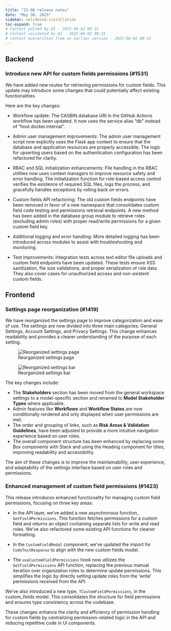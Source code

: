 ```yaml
---
title: "25.06 release notes"
date: "May 30, 2025"
sidebar: validmind-installation
toc-expand: true
# Content edited by AI - 2025-06-02 08:15
# Content validated by AI - 2025-06-02 08:15
# Content overwritten from an earlier version - 2025-06-02 08:15
---
```


## Backend
<!--- Tag: [cmvm/25.06](https://github.com/validmind/backend/releases/tag/cmvm/25.06) --->
<!--- Compare API call: gh api repos/validmind/backend/compare/9a25cb2452a9b02dec0fb6944020765d43660a35...9a25cb2452a9b02dec0fb6944020765d43660a35 --->

<!--- PR #1531: https://github.com/validmind/backend/pull/1531 --->
<!--- Labels: enhancement --->
### Introduce new API for custom fields permissions (#1531)

We have added new routes for retrieving permissions for custom fields. This update may introduce some changes that could potentially affect existing functionalities.

Here are the key changes:

- Workflow update: The CASBIN database URI in the GitHub Actions workflow has been updated. It now uses the service alias "db" instead of "host.docker.internal".

- Admin user management improvements: The admin user management script now explicitly uses the Flask app context to ensure that the database and application resources are properly accessible. The logic for upserting users based on the authentication configuration has been refactored for clarity.

- RBAC and SQL initialization enhancements: File handling in the RBAC utilities now uses context managers to improve resource safety and error handling. The initialization function for role-based access control verifies the existence of required SQL files, logs the process, and gracefully handles exceptions by rolling back on errors.

- Custom fields API refactoring: The old custom fields endpoints have been removed in favor of a new namespace that consolidates custom field code testing and permissions retrieval endpoints. A new method has been added in the database group module to retrieve roles (excluding admin roles) with proper read/write permissions for a given custom field key.

- Additional logging and error handling: More detailed logging has been introduced across modules to assist with troubleshooting and monitoring.

- Test improvements: Integration tests across text editor file uploads and custom field endpoints have been updated. These tests ensure XSS sanitization, file size validations, and proper serialization of role data. They also cover cases for unauthorized access and non-existent custom fields.

<!-- ### Changes with no label -->


<!--- PR #1536: https://github.com/validmind/backend/pull/1536 --->
<!--- Labels: none --->
<!--- ### Updated production with the latest staging changes (#1536) --->
<!-- No release notes or summary provided. -->


<!--- PR #1535: https://github.com/validmind/backend/pull/1535 --->
<!--- Labels: none --->
<!--- ### Merged main branch into staging branch (#1535) --->
<!-- No release notes or summary provided. -->


## Frontend
<!--- Tag: [cmvm/25.06](https://github.com/validmind/frontend/releases/tag/cmvm/25.06) --->
<!--- Compare API call: gh api repos/validmind/frontend/compare/8d27e60a09a075a3d625d9044bd4ba5add36f9e0...8d27e60a09a075a3d625d9044bd4ba5add36f9e0 --->

<!--- PR #1419: https://github.com/validmind/frontend/pull/1419 --->
<!--- Labels: enhancement --->
### Settings page reorganization (#1419)

We have reorganized the settings page to improve categorization and ease of use. The settings are now divided into three main categories: General Settings, Account Settings, and Privacy Settings. This change enhances readability and provides a clearer understanding of the purpose of each setting.

![Reorganized settings page](448488851-af74eff5-4ef9-43ab-9e78-e188857fc314.png)

![Reorganized settings bar](448488675-6f2ae03c-cb9d-4ee1-bde7-016cde360fe5.png)

The key changes include:

- The **Stakeholders** section has been moved from the general workspace settings to a model-specific section and renamed to **Model Stakeholder Types** where applicable.
- Admin features like **Workflows** and **Workflow States** are now conditionally rendered and only displayed when user permissions are met.
- The order and grouping of links, such as **Risk Areas & Validation Guidelines**, have been adjusted to provide a more intuitive navigation experience based on user roles.
- The overall component structure has been enhanced by replacing some Box components with Stack and using the Heading component for titles, improving readability and accessibility.

The aim of these changes is to improve the maintainability, user experience, and adaptability of the settings interface based on user roles and permissions.

<!--- PR #1423: https://github.com/validmind/frontend/pull/1423 --->
<!--- Labels: enhancement --->
### Enhanced management of custom field permissions (#1423)

This release introduces enhanced functionality for managing custom field permissions, focusing on three key areas:

- In the API layer, we've added a new asynchronous function, `GetFieldPermissions`. This function fetches permissions for a custom field and returns an object containing separate lists for write and read roles. We've also refactored some existing API functions for cleaner formatting.

- In the `CustomFieldModal` component, we've updated the import for `CodeTestResponse` to align with the new custom fields model.

- The `useCustomFieldPermissions` hook now utilizes the `GetFieldPermissions` API function, replacing the previous manual iteration over organization roles to determine update permissions. This simplifies the logic by directly setting update roles from the 'write' permissions received from the API.

We've also introduced a new type, `TCustomFieldPermissions`, in the custom_fields model. This consolidates the structure for field permissions and ensures type consistency across the codebase.

These changes enhance the clarity and efficiency of permission handling for custom fields by centralizing permission-related logic in the API and reducing repetitive code in UI components.

<!-- ### Changes with no label -->


<!--- PR #1431: https://github.com/validmind/frontend/pull/1431 --->
<!--- Labels: none --->
<!--- ### Merged main branch into staging for version `1.36.3` (#1431) --->
<!-- No release notes or summary provided. -->


<!--- PR #1432: https://github.com/validmind/frontend/pull/1432 --->
<!--- Labels: none --->
<!--- ### Updated production to version `prod-1.36.3` from staging (#1432) --->
<!-- No release notes or summary provided. -->


<!-- ## Agents -->
<!--- Tag: [cmvm/25.06](https://github.com/validmind/agents/releases/tag/cmvm/25.06) --->
<!--- Compare API call: gh api repos/validmind/agents/compare/7296184079d435d4c14b3a9af81dcf2ed3c5f8a1...7296184079d435d4c14b3a9af81dcf2ed3c5f8a1 --->

<!-- ### Changes with no label -->


<!--- PR #30: https://github.com/validmind/agents/pull/30 --->
<!--- Labels: none --->
<!--- ### Merging main branch into production branch (#30) --->
<!-- No release notes or summary provided. -->


<!--- ## Documentation --->
<!--- Tag: [cmvm/25.06](https://github.com/validmind/documentation/releases/tag/cmvm/25.06) --->
<!--- Compare API call: gh api repos/validmind/documentation/compare/01f652d63c5c2897688a76ad8ca89ea50973c492...01f652d63c5c2897688a76ad8ca89ea50973c492 --->
<!-- No public PRs found for this release -->

<!--- ## Validmind-library --->
<!--- Tag: [cmvm/25.06](https://github.com/validmind/validmind-library/releases/tag/cmvm/25.06) --->
<!--- Compare API call: gh api repos/validmind/validmind-library/compare/cmvm/25.06...cmvm/25.06 --->
<!-- No public PRs found for this release -->

